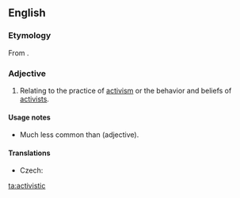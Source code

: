 ==English==

===Etymology===
From {{suffix|activist|ic}}.

===Adjective===
{{en-adj}}

# Relating to the practice of [[activism]] or the behavior and beliefs of [[activists]].

====Usage notes====
* Much less common than {{term|activist#Adjective|activist}} (adjective).

====Translations====
{{trans-see|activist|[[activist#Adjective|activist]]}}
{{trans-top|relating to the practice of activism or the behavior and beliefs of activists}}
* Czech: {{t-|cs|aktivistický|m}}
{{trans-mid}}
{{trans-bottom}}

[[ta:activistic]]